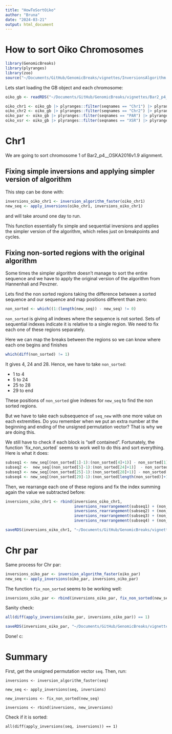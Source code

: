 ```yaml
---
title: "HowToSortOiko"
author: "Bruna"
date: "2024-03-21"
output: html_document
---
```


# How to sort Oiko Chromosomes

```r
library(GenomicBreaks)
library(plyranges)
library(zoo)
source("~/Documents/GitHub/GenomicBreaks/vignettes/InversionsAlgorithm.R")
```

Lets start loading the GB object and each chromosome:

```r
oiko_gb <- readRDS("~/Documents/GitHub/GenomicBreaks/vignettes/Bar2_p4__OSKA2016v1.9.rds")

oiko_chr1 <- oiko_gb |> plyranges::filter(seqnames == "Chr1") |> plyranges::filter(seqnames(query) == "Chr1") |> bpGraph()
oiko_chr2 <- oiko_gb |> plyranges::filter(seqnames == "Chr2") |> plyranges::filter(seqnames(query) == "Chr2") |> bpGraph()
oiko_par <- oiko_gb |> plyranges::filter(seqnames == "PAR") |> plyranges::filter(seqnames(query) == "PAR") |> bpGraph()
oiko_xsr <- oiko_gb |> plyranges::filter(seqnames == "XSR") |> plyranges::filter(seqnames(query) == "XSR") |> bpGraph()
```

# Chr1

We are going to sort chromosome 1 of Bar2_p4\_\_OSKA2016v1.9 alignment.

## Fixing simple inversions and applying simpler version of algorithm

This step can be done with:

```r
inversions_oiko_chr1 <- inversion_algorithm_faster(oiko_chr1)
new_seq <- apply_inversions(oiko_chr1, inversions_oiko_chr1)
```

and will take around one day to run.

This function essentially fix simple and sequential inversions and applies the simpler version of the algorithm, which relies just on breakpoints and cycles.

## Fixing non-sorted regions with the original algorithm

Some times the simpler algorithm doesn't manage to sort the entire sequence and we have to apply the original version of the algorithm from Hannenhali and Pevzner.

Lets find the non sorted regions taking the difference between a sorted sequence and our sequence and map positions different than zero:

```r
non_sorted <- which((1:(length(new_seq)) - new_seq) != 0)
```

`non_sorted` is giving all indexes where the sequence is not sorted. Sets of sequential indexes indicate it is relative to a single region. We need to fix each one of these regions separately.

Here we can map the breaks between the regions so we can know where each one begins and finishes

```r
which(diff(non_sorted) != 1)
```

It gives 4, 24 and 28. Hence, we have to take `non_sorted`:

-   1 to 4
-   5 to 24
-   25 to 28
-   29 to end

These positions of `non_sorted` give indexes for `new_seq` to find the non sorted regions.

But we have to take each subsequence of `seq_new` with one more value on each extremities. Do you remember when we put an extra number at the beginning and ending of the unsigned permutation vector? That is why we are doing this.

We still have to check if each block is "self contained". Fortunately, the function \`fix_non_sorted\` seems to work well to do this and sort everything. Here is what it does:

```r
subseq1 <- new_seq[(non_sorted[1]-1):(non_sorted[4]+1)] - non_sorted[1] + 2
subseq2 <-  new_seq[(non_sorted[5]-1):(non_sorted[24]+1)]  - non_sorted[5] + 2
subseq3 <- new_seq[(non_sorted[25]-1):(non_sorted[28]+1)] - non_sorted[25] + 2
subseq4 <- new_seq[(non_sorted[29]-1):(non_sorted[length(non_sorted)]+1)] - non_sorted[29] + 2
```

Then, we rearrange each one of these regions and fix the index summing again the value we subtracted before:

```r
inversions_oiko_chr1 <- rbind(inversions_oiko_chr1, 
                              inversions_rearrangement(subseq1) + (non_sorted[1] - 2),
                              inversions_rearrangement(subseq2) + (non_sorted[5] - 2),
                              inversions_rearrangement(subseq3) + (non_sorted[25] - 2),
                              inversions_rearrangement(subseq4) + (non_sorted[29] - 2))
```

```r
saveRDS(inversions_oiko_chr1, "~/Documents/GitHub/GenomicBreaks/vignettes/inversions_oiko_chr1")
```

# Chr par

Same process for Chr par:

```r
inversions_oiko_par <- inversion_algorithm_faster(oiko_par)
new_seq <- apply_inversions(oiko_par, inversions_oiko_par)
```

The function `fix_non_sorted` seems to be working well:

```r
inversions_oiko_par <- rbind(inversions_oiko_par, fix_non_sorted(new_seq))
```

Sanity check:

```r
all(diff(apply_inversions(oiko_par, inversions_oiko_par)) == 1)
```

```r
saveRDS(inversions_oiko_par, "~/Documents/GitHub/GenomicBreaks/vignettes/inversions_oiko_par")
```

Done! c:

# Summary

First, get the unsigned permutation vector `seq`. Then, run:

`inversions <- inversion_algorithm_faster(seq)`

`new_seq <- apply_inversions(seq, inversions)`

`new_inversions <- fix_non_sorted(new_seq)`

`inversions <- rbind(inversions, new_inversions)`

Check if it is sorted:

`all(diff(apply_inversions(seq, inversions)) == 1)`
